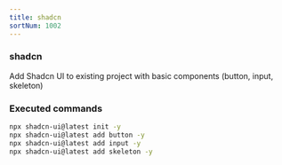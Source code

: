 ```yaml
---
title: shadcn
sortNum: 1002
---
```

### shadcn
Add Shadcn UI to existing project with basic components (button, input, skeleton)
### Executed commands
```bash
npx shadcn-ui@latest init -y
npx shadcn-ui@latest add button -y
npx shadcn-ui@latest add input -y
npx shadcn-ui@latest add skeleton -y
```
